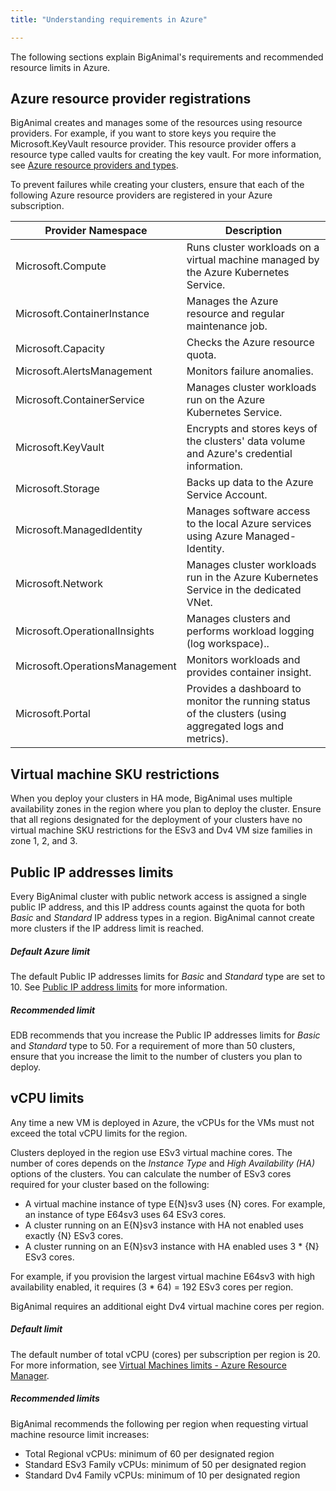 ```yaml
---
title: "Understanding requirements in Azure"

---
```


The following sections explain BigAnimal's requirements and recommended resource limits in Azure.

## Azure resource provider registrations

BigAnimal creates and manages some of the resources using resource providers. For example, if you want to store keys you require the Microsoft.KeyVault resource provider. This resource provider offers a resource type called vaults for creating the key vault. For more information, see [Azure resource providers and types](https://docs.microsoft.com/en-us/azure/azure-resource-manager/management/resource-providers-and-types).

To prevent failures while creating your clusters, ensure that each of the following Azure resource providers are registered in your Azure subscription.

| Provider Namespace             | Description                                                                                             |
| ------------------------------ | ------------------------------------------------------------------------------------------------------- |
| Microsoft.Compute              | Runs cluster workloads on a virtual machine managed by the Azure Kubernetes Service.                    |
| Microsoft.ContainerInstance    | Manages the Azure resource and regular maintenance job.                                                 |
| Microsoft.Capacity             | Checks the Azure resource quota.                                                                        |
| Microsoft.AlertsManagement     | Monitors failure anomalies.                                                                             |
| Microsoft.ContainerService     | Manages cluster workloads run on the Azure Kubernetes Service.                                          |
| Microsoft.KeyVault             | Encrypts and stores keys of the clusters' data volume and Azure's credential information.               |
| Microsoft.Storage              | Backs up data to the Azure Service Account.                                                             |
| Microsoft.ManagedIdentity      | Manages software access to the local Azure services using Azure Managed-Identity.                       |
| Microsoft.Network              | Manages cluster workloads run in the Azure Kubernetes Service in the dedicated VNet.                    |
| Microsoft.OperationalInsights  | Manages clusters and performs workload logging (log workspace)..                                        |
| Microsoft.OperationsManagement | Monitors workloads and provides container insight.                                                      |
| Microsoft.Portal               | Provides a dashboard to monitor the running status of the clusters (using aggregated logs and metrics). |

## Virtual machine SKU restrictions

When you deploy your clusters in HA mode, BigAnimal uses multiple availability zones in the region where you plan to deploy the cluster. Ensure that all regions designated for the deployment of your clusters have no virtual machine SKU restrictions for the ESv3 and Dv4 VM size families in zone 1, 2, and 3.

## Public IP addresses limits

Every BigAnimal cluster with public network access is assigned a single public IP address, and this IP address counts against the quota for both *Basic* and *Standard* IP address types in a region. BigAnimal cannot create more clusters if the IP address limit is reached.

##### Default Azure limit

The default Public IP addresses limits for *Basic* and *Standard* type are set to 10. See [Public IP address limits](https://docs.microsoft.com/en-us/azure/azure-resource-manager/management/azure-subscription-service-limits#publicip-address) for more information.

##### Recommended limit

EDB recommends that you increase the Public IP addresses limits for *Basic* and *Standard* type to 50. For a requirement of more than 50 clusters, ensure that you increase the limit to the number of clusters you plan to deploy.

## vCPU limits

Any time a new VM is deployed in Azure, the vCPUs for the VMs must not exceed the total vCPU limits for the region.

Clusters deployed in the region use ESv3 virtual machine cores. The number of cores depends on the *Instance Type* and *High Availability (HA)* options of the clusters. You can calculate the number of ESv3 cores required for your cluster based on the following:

-   A virtual machine instance of type E{N}sv3 uses {N} cores. For example, an instance of type E64sv3 uses 64 ESv3 cores.
-   A cluster running on an E{N}sv3 instance with HA not enabled uses exactly {N} ESv3 cores.
-   A cluster running on an E{N}sv3 instance with HA enabled uses 3 \* {N} ESv3 cores.

For example, if you provision the largest virtual machine E64sv3 with high availability enabled, it requires (3 \* 64) = 192 ESv3 cores per region.

BigAnimal requires an additional eight Dv4 virtual machine cores per region.

##### Default limit

The default number of total vCPU (cores) per subscription per region is 20. For more information, see [Virtual Machines limits - Azure Resource Manager](https://docs.microsoft.com/en-us/azure/azure-resource-manager/management/azure-subscription-service-limits#virtual-machines-limits---azure-resource-manager).

##### Recommended limits

BigAnimal recommends the following per region when requesting virtual machine resource limit increases:

-   Total Regional vCPUs: minimum of 60 per designated region
-   Standard ESv3 Family vCPUs: minimum of 50 per designated region
-   Standard Dv4 Family vCPUs: minimum of 10 per designated region
